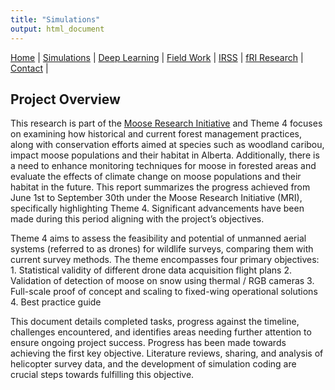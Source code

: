 ```yaml
---
title: "Simulations"
output: html_document
---
```


| [Home](index.html) | [Simulations](sim.html) | [Deep Learning](dl.html) | [Field Work](fieldwork.html) | [IRSS](https://irsslab.forestry.ubc.ca/) | [fRI Research](https://friresearch.ca/) | [Contact](mailto:137965368+hambrecht@users.noreply.github.com) |


## Project Overview

This research is part of the [Moose Research Initiative](https://friresearch.ca/project/moose-research-initiative) and Theme 4 focuses on examining how historical and current forest management practices, along with conservation efforts aimed at species such as woodland caribou, impact moose populations and their habitat in Alberta. Additionally, there is a need to enhance monitoring techniques for moose in forested areas and evaluate the effects of climate change on moose populations and their habitat in the future. This report summarizes the progress achieved from June 1st to September 30th under the Moose Research Initiative (MRI), specifically highlighting Theme 4. Significant advancements have been made during this period aligning with the project’s objectives.

Theme 4 aims to assess the feasibility and potential of unmanned aerial systems (referred to as drones) for wildlife surveys, comparing them with current survey methods. The theme encompasses four primary objectives:
1. Statistical validity of different drone data acquisition flight plans
2. Validation of detection of moose on snow using thermal / RGB cameras
3. Full-scale proof of concept and scaling to fixed-wing operational solutions
4. Best practice guide

This document details completed tasks, progress against the timeline, challenges encountered, and identifies areas needing further attention to ensure ongoing project success. Progress has been made towards achieving the first key objective. Literature reviews, sharing, and analysis of helicopter survey data, and the development of simulation coding are crucial steps towards fulfilling this objective.

